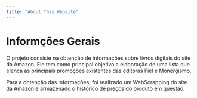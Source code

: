 ```yaml
---
title: "About This Website"
---
```


# Informções Gerais

O projeto consiste na obtenção de informações sobre livros digitais do site da Amazon. Ele tem como principal objetivo a elaboração de uma lista que elenca as principais promoções existentes das editoras Fiel e Monergismo.

Para a obtenção das informações, foi realizado um WebScrapping do site da Amazon e armazenado o histórico de preços do produto em questão.

```r



```
